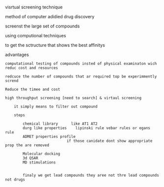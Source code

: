 visrtual screening technique




method of computer adidied drug discovery 

screenst the large set of compounds

using computional techniques


to get the sctructure that shows the best affinitys


advantages 

    computational testing of compounds insted of physical examinaton wich reduc cost and resources

    redcuce the number of compounds that ar required top be experimmently scrend

    Reduce the timee and cost

    high throughput screening [need to search] & virtaul screening

        it simply means to filter out compound 

        steps 

            chemical library      like AT1 AT2
            durg like properties    lipinski rule vebar rules or egans rule
            ADMET properties profile
                                if those canidate dont show appropriate prop the are removed
        
            Molecular docking
            3d QSAR
            MD stimulations


            finaly we get lead compounds they aree not thre lead compounds not drugs









